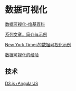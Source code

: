 = 数据可视化 =
[[http://zh.wikipedia.org/wiki/%E6%95%B0%E6%8D%AE%E5%8F%AF%E8%A7%86%E5%8C%96|数据可视化-维基百科]]

[[http://blog.xiqiao.info/category/visualization|系列文章，简介与示例]]

[[http://www.smallmeans.com/new-york-times-infographics/|New York Times的数据可视化示例]]

[[http://www.datakong.cn/archives/1630|数据可视化的经验]]

== 技术 ==

[[dangle/index|D3.js+AngularJS]]
